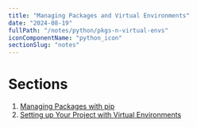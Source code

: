 ```yaml
---
title: "Managing Packages and Virtual Environments"
date: "2024-08-19"
fullPath: "/notes/python/pkgs-n-virtual-envs"
iconComponentName: "python_icon"
sectionSlug: "notes"
---
```


# Sections

1. [Managing Packages with pip](/docs/notes/python/pkgs-n-virtual-envs/managing-packages-with-pip)
2. [Setting up Your Project with Virtual Environments](/docs/notes/python/pkgs-n-virtual-envs/)
